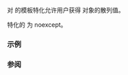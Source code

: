 {{cpp/title|hash{{small|&lt;std::coroutine_handle&gt;}}}}
{{cpp/coroutine/coroutine_handle/navbar}}
{{ddcl|header=coroutine|since=c++20|
template&lt; class Promise &gt;
struct hash&lt;std::coroutine_handle&lt;Promise&gt;&gt;;
}}

{{lc|std::hash}} 对 {{lc|std::coroutine_handle}} 的模板特化允许用户获得 {{c|std::coroutine_handle&lt;P&gt;}} 对象的散列值。

特化的 {{tt|operator()}} 为 noexcept。

===示例===
{{example}}

===参阅===
{{dsc begin}}
{{dsc inc|cpp/utility/dsc hash}}
{{dsc end}}

{{langlinks|en|ja|ru}}